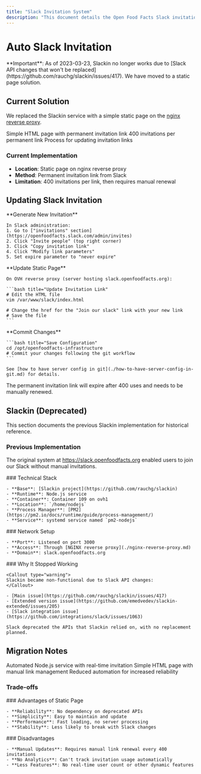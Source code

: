 ```yaml
---
title: "Slack Invitation System"
description: "This document details the Open Food Facts Slack invitation system, including the deprecated Slackin tool and the current static page approach. It provides instructions for updating the Slack invitation link and explains the previous Node.js service setup."
---
```



# Auto Slack Invitation

<Callout type="warning">
**Important**: As of 2023-03-23, Slackin no longer works due to [Slack API changes that won't be replaced](https://github.com/rauchg/slackin/issues/417). We have moved to a static page solution.
</Callout>

## Current Solution

We replaced the Slackin service with a simple static page on the [nginx reverse proxy](nginx-reverse-proxy.md).

<Cards>
  <Card title="Static Page" href="#current-implementation">
    Simple HTML page with permanent invitation link
  </Card>
  <Card title="Invitation Limits" href="#limitations">
    400 invitations per permanent link
  </Card>
  <Card title="Link Updates" href="#updating-slack-invitation">
    Process for updating invitation links
  </Card>
</Cards>

### Current Implementation

- **Location**: Static page on nginx reverse proxy
- **Method**: Permanent invitation link from Slack
- **Limitation**: 400 invitations per link, then requires manual renewal

## Updating Slack Invitation

<Steps>
  <Step>
    **Generate New Invitation**
    
    In Slack administration:
    1. Go to ["invitations" section](https://openfoodfacts.slack.com/admin/invites)
    2. Click "Invite people" (top right corner)
    3. Click "Copy invitation link"
    4. Click "Modify link parameters"
    5. Set expire parameter to "never expire"
  </Step>
  
  <Step>
    **Update Static Page**
    
    On OVH reverse proxy (server hosting slack.openfoodfacts.org):
    
    ```bash title="Update Invitation Link"
    # Edit the HTML file
    vim /var/www/slack/index.html
    
    # Change the href for the "Join our slack" link with your new link
    # Save the file
    ```
  </Step>
  
  <Step>
    **Commit Changes**
    
    ```bash title="Save Configuration"
    cd /opt/openfoodfacts-infrastructure
    # Commit your changes following the git workflow
    ```
    
    See [how to have server config in git](./how-to-have-server-config-in-git.md) for details.
  </Step>
</Steps>

<Callout type="note">
The permanent invitation link will expire after 400 uses and needs to be manually renewed.
</Callout>

## Slackin (Deprecated)

<Callout type="info">
This section documents the previous Slackin implementation for historical reference.
</Callout>

### Previous Implementation

The original system at https://slack.openfoodfacts.org enabled users to join our Slack without manual invitations.

<Tabs>
  <Tab value="tech" label="Technical Details">
    ### Technical Stack
    
    - **Base**: [Slackin project](https://github.com/rauchg/slackin)
    - **Runtime**: Node.js service
    - **Container**: Container 109 on ovh1
    - **Location**: `/home/nodejs`
    - **Process Manager**: [PM2](https://pm2.io/docs/runtime/guide/process-management/)
    - **Service**: systemd service named `pm2-nodejs`
  </Tab>
  
  <Tab value="network" label="Network Configuration">
    ### Network Setup
    
    - **Port**: Listened on port 3000
    - **Access**: Through [NGINX reverse proxy](./nginx-reverse-proxy.md)
    - **Domain**: slack.openfoodfacts.org
  </Tab>
  
  <Tab value="issues" label="Deprecation Reasons">
    ### Why It Stopped Working
    
    <Callout type="warning">
    Slackin became non-functional due to Slack API changes:
    </Callout>
    
    - [Main issue](https://github.com/rauchg/slackin/issues/417)
    - [Extended version issue](https://github.com/emedvedev/slackin-extended/issues/205)
    - [Slack integration issue](https://github.com/integrations/slack/issues/1063)
    
    Slack deprecated the APIs that Slackin relied on, with no replacement planned.
  </Tab>
</Tabs>

## Migration Notes

<Cards>
  <Card title="From Slackin" href="#slackin-deprecated">
    Automated Node.js service with real-time invitation
  </Card>
  <Card title="To Static Page" href="#current-solution">
    Simple HTML page with manual link management
  </Card>
  <Card title="Trade-offs" href="#trade-offs">
    Reduced automation for increased reliability
  </Card>
</Cards>

### Trade-offs

<Tabs>
  <Tab value="benefits" label="Benefits">
    ### Advantages of Static Page
    
    - **Reliability**: No dependency on deprecated APIs
    - **Simplicity**: Easy to maintain and update
    - **Performance**: Fast loading, no server processing
    - **Stability**: Less likely to break with Slack changes
  </Tab>
  
  <Tab value="limitations" label="Limitations">
    ### Disadvantages
    
    - **Manual Updates**: Requires manual link renewal every 400 invitations
    - **No Analytics**: Can't track invitation usage automatically
    - **Less Features**: No real-time user count or other dynamic features
  </Tab>
</Tabs>